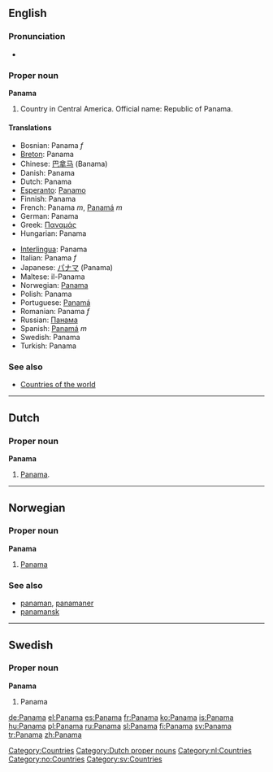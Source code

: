 {{see|Panamá}}

==English==

===Pronunciation===
*{{audio|en-us-Panama.ogg|Audio (US)}}

===Proper noun===
'''Panama'''
# Country in Central America. Official name: Republic of Panama.

====Translations====
{{top}}
*Bosnian: Panama ''f''
*[[Breton]]: Panama
*Chinese: [[巴拿马]] (Banama)
*Danish: Panama
*Dutch: Panama
*[[Esperanto]]: [[Panamo]]
*Finnish: Panama
*French: Panama ''m'', [[Panamá]] ''m''
*German: Panama
*Greek: [[Παναμάς]]
*Hungarian: Panama
{{mid}}
*[[Interlingua]]: Panama
*Italian: Panama ''f''
*Japanese: [[パナマ]] (Panama)
*Maltese: il-Panama
*Norwegian: [[#Norwegian|Panama]]
*Polish: Panama
*Portuguese: [[Panamá]]
*Romanian: Panama ''f''
*Russian: [[Панама]]
*Spanish: [[Panamá]] ''m''
*Swedish: Panama
*Turkish: Panama
{{bottom}}

===See also===
*[[Countries of the world]]

[[Category:Countries]]

----

==Dutch==
===Proper noun===
'''Panama''' {{n}}
# [[#English|Panama]].

[[Category:Dutch proper nouns]]
[[Category:nl:Countries]]

----

==Norwegian==

===Proper noun===
[[Category:no:Countries]]
'''Panama'''
#[[#English|Panama]]

===See also===
*[[panaman]], [[panamaner]]
*[[panamansk]]

----

==Swedish==

===Proper noun===
'''Panama'''
#Panama

[[Category:sv:Countries]]

[[de:Panama]]
[[el:Panama]]
[[es:Panama]]
[[fr:Panama]]
[[ko:Panama]]
[[is:Panama]]
[[hu:Panama]]
[[pl:Panama]]
[[ru:Panama]]
[[sl:Panama]]
[[fi:Panama]]
[[sv:Panama]]
[[tr:Panama]]
[[zh:Panama]]